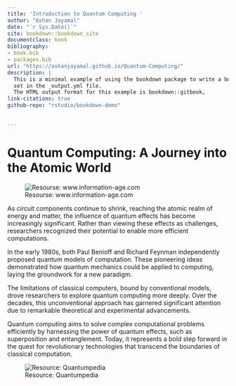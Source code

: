 --- 
title: 'Introduction to Quantum Computing '
author: "Ashan Jayamal"
date: "`r Sys.Date()`"
site: bookdown::bookdown_site
documentclass: book
bibliography:
- book.bib
- packages.bib
url: "https://ashanjayamal.github.io/Quantum-Computing/"
description: |
  This is a minimal example of using the bookdown package to write a book.
  set in the _output.yml file.
  The HTML output format for this example is bookdown::gitbook,
link-citations: true
github-repo: "rstudio/bookdown-demo"

  
---





# Quantum Computing: A Journey into the Atomic World

![Resourse: www.information-age.com](https://informationage-production.s3.amazonaws.com/uploads/2024/09/GettyImages-2156615862.jpg)



As circuit components continue to shrink, reaching the atomic realm of energy and matter, the influence of quantum effects has become increasingly significant. Rather than viewing these effects as challenges, researchers recognized their potential to enable more efficient computations.

In the early 1980s, both Paul Benioff and Richard Feynman independently proposed quantum models of computation. These pioneering ideas demonstrated how quantum mechanics could be applied to computing, laying the groundwork for a new paradigm.

The limitations of classical computers, bound by conventional models, drove researchers to explore quantum computing more deeply. Over the decades, this unconventional approach has garnered significant attention due to remarkable theoretical and experimental advancements.

Quantum computing aims to solve complex computational problems efficiently by harnessing the power of quantum effects, such as superposition and entanglement. Today, it represents a bold step forward in the quest for revolutionary technologies that transcend the boundaries of classical computation.

![Resource: Quantumpedia](https://miro.medium.com/v2/resize:fit:1100/format:webp/1*N3CWuTrxr-tg27I2_9Xrmw.png)



